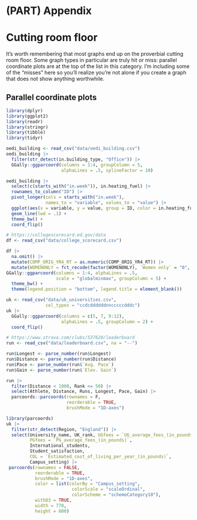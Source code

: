 # (PART) Appendix {.unnumbered}

# Cutting room floor

It's worth remembering that most graphs end up on the proverbial cutting room floor. Some graph types in particular are truly hit or miss: parallel coordinate plots are at the top of the list in this category. I'm including some of the "misses" here so you'll realize you're not alone if you create a graph that does not show anything worthwhile.

## Parallel coordinate plots

```r
library(dplyr)
library(ggplot2)
library(readr)
library(stringr)
library(tibble)
library(tidyr)

oedi_building <- read_csv("data/oedi_building.csv")
oedi_building |>
  filter(str_detect(in.building_type, "Office")) |> 
  GGally::ggparcoord(columns = 1:4, groupColumn = 5, 
                     alphaLines = .5, splineFactor = 10)
```

```r
oedi_building |>
  select(c(starts_with("in.week")), in.heating_fuel) |>
  rownames_to_column("ID") |> 
  pivot_longer(cols = starts_with("in.week"),
               names_to = "variable", values_to = "value") |> 
  ggplot(aes(x = variable, y = value, group = ID, color = in.heating_fuel)) +
  geom_line(lwd = .1) +
  theme_bw() +
  coord_flip()
```

```r
# https://collegescorecard.ed.gov/data
df <- read_csv("data/college_scorecard.csv")

df |> 
  na.omit() |> 
  mutate(COMP_ORIG_YR4_RT = as.numeric(COMP_ORIG_YR4_RT)) |> 
  mutate(WOMENONLY = fct_recode(factor(WOMENONLY), `Women only` = "0", `Not women only` = "1")) |> 
GGally::ggparcoord(columns = 1:4, alphaLines = .5,
                   scale = "globalminmax", groupColumn = 5) +
  theme_bw() +
  theme(legend.position = "bottom", legend.title = element_blank())
```

```r
uk <- read_csv("data/uk_universities.csv",
               col_types = "ccdcddddddnncccccdddc")
uk |> 
  GGally::ggparcoord(columns = c(5, 7, 9:12),
                     alphaLines = .5, groupColumn = 2) + 
  coord_flip()
```


```r
# https://www.strava.com/clubs/537620/leaderboard 
run <- read_csv("data/leaderboard.csv", na = "--")

run$Longest <- parse_number(run$Longest)
run$Distance <- parse_number(run$Distance)
run$Pace <- parse_number(run$`Avg. Pace`)
run$Gain <- parse_number(run$`Elev. Gain`)

run |> 
  filter(Distance < 1000, Rank <= 50) |> 
  select(Athlete, Distance, Runs, Longest, Pace, Gain) |> 
  parcoords::parcoords(rownames = F,
                       reorderable = TRUE,
                       brushMode = "1D-axes")
```

```r
library(parcoords)
uk |> 
  filter(str_detect(Region, "England")) |> 
  select(University_name, UK_rank, UGfees = `UG_average_fees_(in_pounds)`,
         PGfees = `PG_average_fees_(in_pounds)`,
         International_students, 
         Student_satisfaction,
         COL = `Estimated_cost_of_living_per_year_(in_pounds)`,
         Campus_setting) |> 
 parcoords(rownames = FALSE,
           reorderable = TRUE,
           brushMode = "1D-axes",
           color = list(colorBy = "Campus_setting",
                         colorScale = "scaleOrdinal",
                         colorScheme = "schemeCategory10"),
           withD3 = TRUE,
           width = 770,
           height = 600)
```


